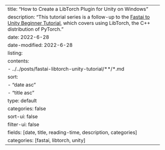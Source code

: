 ---
title: "How to Create a LibTorch Plugin for Unity on Windows"
description: "This tutorial series is a follow-up to the [Fastai to Unity Beginner Tutorial](http://localhost:4345/series/tutorials/fastai-to-unity-tutorial.html), which covers using LibTorch, the C++ distribution of PyTorch."
date: 2022-6-28
date-modified: 2022-6-28
listing:
  contents: 
    - ../../posts/fastai-libtorch-unity-tutorial/**/*.md
  sort: 
      - "date asc"
      - "title asc"
  type: default
  categories: false
  sort-ui: false
  filter-ui: false
  fields: [date, title, reading-time, description, categories]
categories: [fastai, libtorch, unity]
---